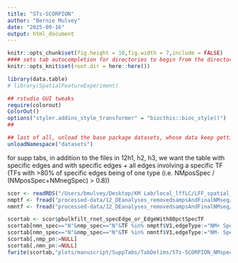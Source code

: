 ```yaml
---
title: "STs-SCORPION"
author: "Bernie Mulvey"
date: "2025-09-16"
output: html_document
---
```


```r
knitr::opts_chunk$set(fig.height = 10,fig.width = 7,include = FALSE)
#### sets tab autocompletion for directories to begin from the directory containing the .Rproj session, instead of the script's directory if different
knitr::opts_knit$set(root.dir = here::here())

library(data.table)
# library(SpatialFeatureExperiment)

## rstudio GUI tweaks
require(colorout)
ColorOut()
options("styler.addins_style_transformer" = "biocthis::bioc_style()")
##

## last of all, unload the base package datasets, whose data keep getting in the way of autocompletions (e.g., Theoph is priortized over TRUE)
unloadNamespace("datasets")
```


for supp tabs, in addition to the files in 12h1, h2, h3, we want the table with specific edges and with specific edges + all edges involving a specific TF (TFs with >80% of specific edges being of one type (i.e. NMposSpec / (NMposSpec+NMnegSpec) > 0.8))
```r
scor <- readRDS("/Users/bmulvey/Desktop/KM Lab/local_lffLC/LFF_spatial_LC/processed-data/12_DEanalyses_removedsampsAndFinalNMseg/12e2-Pbulkprefilt_LCNMposNeg_GRNs_NMdomainSpecEdge_or_SpecEdgeandSpecTF_filt.RDS")
nmptf <- fread("processed-data/12_DEanalyses_removedsampsAndFinalNMseg/12h1-TFs_withOver80Pct_NMpos_spec_edges_inPbulkPrefiltGRN.txt",header=F)
nmntf <- fread("processed-data/12_DEanalyses_removedsampsAndFinalNMseg/12h2-TFs_withOver80Pct_NMneg_spec_edges_inPbulkPrefiltGRN.txt")

scortab <- scor$pbulkfilt_rnet_specEdge_or_EdgeWith80pctSpecTF
scortab[nmn_spec=="N"&nmp_spec=="N"&TF %in% nmptf$V1,edgeType:="NM+ Specific TF"]
scortab[nmn_spec=="N"&nmp_spec=="N"&TF %in% nmntf$V1,edgeType:="NM- Specific TF"]
scortab[,nmp_pn:=NULL]
scortab[,nmn_pn:=NULL]
fwrite(scortab,"plots/manuscript/SuppTabs/TabDelims/STs-SCORPION_NMspecificEdges_andEdgesWSpecificTFs.txt",sep='\t',quote=F,row.names=F,col.names=T)
```
